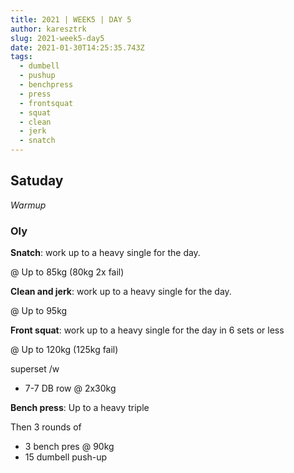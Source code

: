```yaml
---
title: 2021 | WEEK5 | DAY 5
author: karesztrk
slug: 2021-week5-day5
date: 2021-01-30T14:25:35.743Z
tags:
  - dumbell
  - pushup
  - benchpress
  - press
  - frontsquat
  - squat
  - clean
  - jerk
  - snatch
---
```


## Satuday

_Warmup_

### Oly

**Snatch**: work up to a heavy single for the day.

@ Up to 85kg (80kg 2x fail)

**Clean and jerk**: work up to a heavy single for the day.

@ Up to 95kg

**Front squat**: work up to a heavy single for the day in 6 sets or less

@ Up to 120kg (125kg fail)

superset /w

- 7-7 DB row @ 2x30kg

**Bench press**: Up to a heavy triple

Then 3 rounds of

- 3 bench pres @ 90kg
- 15 dumbell push-up
